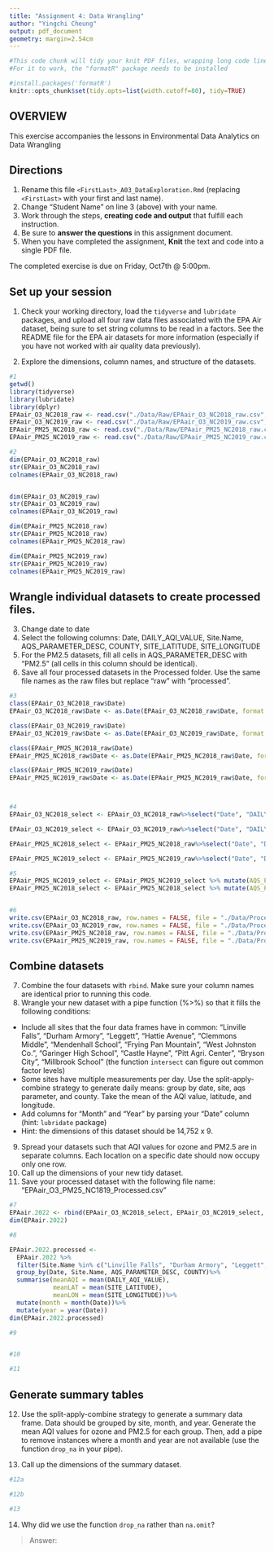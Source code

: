```yaml
---
title: "Assignment 4: Data Wrangling"
author: "Yingchi Cheung"
output: pdf_document
geometry: margin=2.54cm
---
```


```r
#This code chunk will tidy your knit PDF files, wrapping long code lines
#For it to work, the "formatR" package needs to be installed

#install.packages('formatR')
knitr::opts_chunk$set(tidy.opts=list(width.cutoff=80), tidy=TRUE)
```

## OVERVIEW

This exercise accompanies the lessons in Environmental Data Analytics on Data Wrangling 

## Directions
1.  Rename this file `<FirstLast>_A03_DataExploration.Rmd` (replacing `<FirstLast>` with your first and last name).
2. Change "Student Name" on line 3 (above) with your name.
3. Work through the steps, **creating code and output** that fulfill each instruction.
4. Be sure to **answer the questions** in this assignment document.
5. When you have completed the assignment, **Knit** the text and code into a single PDF file.

The completed exercise is due on Friday, Oct7th @ 5:00pm.

## Set up your session 
1. Check your working directory, load the `tidyverse` and `lubridate` packages, and upload all four raw data files associated with the EPA Air dataset, being sure to set string columns to be read in a factors. See the README file for the EPA air datasets for more information (especially if you have not worked with air quality data previously). 

2. Explore the dimensions, column names, and structure of the datasets. 

```r
#1
getwd()
library(tidyverse)
library(lubridate)
library(dplyr)
EPAair_O3_NC2018_raw <- read.csv("./Data/Raw/EPAair_O3_NC2018_raw.csv", stringsAsFactors = TRUE)
EPAair_O3_NC2019_raw <- read.csv("./Data/Raw/EPAair_O3_NC2019_raw.csv", stringsAsFactors = TRUE)
EPAair_PM25_NC2018_raw <- read.csv("./Data/Raw/EPAair_PM25_NC2018_raw.csv", stringsAsFactors = TRUE)
EPAair_PM25_NC2019_raw <- read.csv("./Data/Raw/EPAair_PM25_NC2019_raw.csv", stringsAsFactors = TRUE)

#2
dim(EPAair_O3_NC2018_raw)
str(EPAair_O3_NC2018_raw)
colnames(EPAair_O3_NC2018_raw)


dim(EPAair_O3_NC2019_raw)
str(EPAair_O3_NC2019_raw)
colnames(EPAair_O3_NC2019_raw)

dim(EPAair_PM25_NC2018_raw)
str(EPAair_PM25_NC2018_raw)
colnames(EPAair_PM25_NC2018_raw)

dim(EPAair_PM25_NC2019_raw)
str(EPAair_PM25_NC2019_raw)
colnames(EPAair_PM25_NC2019_raw)

```

## Wrangle individual datasets to create processed files.
3. Change date to date
4. Select the following columns: Date, DAILY_AQI_VALUE, Site.Name, AQS_PARAMETER_DESC, COUNTY, SITE_LATITUDE, SITE_LONGITUDE
5. For the PM2.5 datasets, fill all cells in AQS_PARAMETER_DESC with "PM2.5" (all cells in this column should be identical).
6. Save all four processed datasets in the Processed folder. Use the same file names as the raw files but replace "raw" with "processed".

```r
#3
class(EPAair_O3_NC2018_raw$Date)
EPAair_O3_NC2018_raw$Date <- as.Date(EPAair_O3_NC2018_raw$Date, format = "%m/%d/%y")

class(EPAair_O3_NC2019_raw$Date)
EPAair_O3_NC2019_raw$Date <- as.Date(EPAair_O3_NC2019_raw$Date, format = "%m/%d/%y")

class(EPAair_PM25_NC2018_raw$Date)
EPAair_PM25_NC2018_raw$Date <- as.Date(EPAair_PM25_NC2018_raw$Date, format = "%m/%d/%y")

class(EPAair_PM25_NC2019_raw$Date)
EPAair_PM25_NC2019_raw$Date <- as.Date(EPAair_PM25_NC2019_raw$Date, format = "%m/%d/%y")



#4
EPAair_O3_NC2018_select <- EPAair_O3_NC2018_raw%>%select("Date", "DAILY_AQI_VALUE", "Site.Name", "AQS_PARAMETER_DESC", "COUNTY", "SITE_LATITUDE", "SITE_LONGITUDE")

EPAair_O3_NC2019_select <- EPAair_O3_NC2019_raw%>%select("Date", "DAILY_AQI_VALUE", "Site.Name", "AQS_PARAMETER_DESC", "COUNTY", "SITE_LATITUDE", "SITE_LONGITUDE")

EPAair_PM25_NC2018_select <- EPAair_PM25_NC2018_raw%>%select("Date", "DAILY_AQI_VALUE", "Site.Name", "AQS_PARAMETER_DESC", "COUNTY", "SITE_LATITUDE", "SITE_LONGITUDE")

EPAair_PM25_NC2019_select <- EPAair_PM25_NC2019_raw%>%select("Date", "DAILY_AQI_VALUE", "Site.Name", "AQS_PARAMETER_DESC", "COUNTY", "SITE_LATITUDE", "SITE_LONGITUDE")

#5
EPAair_PM25_NC2019_select <- EPAair_PM25_NC2019_select %>% mutate(AQS_PARAMETER_DESC = "PM2.5"  )
EPAair_PM25_NC2018_select <- EPAair_PM25_NC2018_select %>% mutate(AQS_PARAMETER_DESC = "PM2.5"  )


#6
write.csv(EPAair_O3_NC2018_raw, row.names = FALSE, file = "./Data/Processed/EPAair_O3_NC2018_processed.csv")
write.csv(EPAair_O3_NC2019_raw, row.names = FALSE, file = "./Data/Processed/EPAair_O3_NC2019_processed.csv")
write.csv(EPAair_PM25_NC2018_raw, row.names = FALSE, file = "./Data/Processed/EPAair_PM25_NC2018_processed.csv")
write.csv(EPAair_PM25_NC2019_raw, row.names = FALSE, file = "./Data/Processed/EPAair_PM25_NC2019_processed.csv")

```


## Combine datasets
7. Combine the four datasets with `rbind`. Make sure your column names are identical prior to running this code. 
8. Wrangle your new dataset with a pipe function (%>%) so that it fills the following conditions: 

* Include all sites that the four data frames have in common: "Linville Falls", "Durham Armory", "Leggett", "Hattie Avenue", "Clemmons Middle", "Mendenhall School", "Frying Pan Mountain", "West Johnston Co.", "Garinger High School", "Castle Hayne", "Pitt Agri. Center", "Bryson City", "Millbrook School" (the function `intersect` can figure out common factor levels)
* Some sites have multiple measurements per day. Use the split-apply-combine strategy to generate daily means: group by date, site, aqs parameter, and county. Take the mean of the AQI value, latitude, and longitude.
* Add columns for "Month" and "Year" by parsing your "Date" column (hint: `lubridate` package)
* Hint: the dimensions of this dataset should be 14,752 x 9.

9. Spread your datasets such that AQI values for ozone and PM2.5 are in separate columns. Each location on a specific date should now occupy only one row.
10. Call up the dimensions of your new tidy dataset.
11. Save your processed dataset with the following file name: "EPAair_O3_PM25_NC1819_Processed.csv"

```r
#7
EPAair.2022 <- rbind(EPAair_O3_NC2018_select, EPAair_O3_NC2019_select, EPAair_PM25_NC2018_select, EPAair_PM25_NC2019_select)
dim(EPAair.2022)

#8

EPAair.2022.processed <- 
  EPAair.2022 %>%
  filter(Site.Name %in% c("Linville Falls", "Durham Armory", "Leggett", "Hattie Avenue", "Clemmons Middle", "Mendenhall School", "Frying Pan Mountain", "West Johnston Co.", "Garinger High School", "Castle Hayne", "Pitt Agri. Center", "Bryson City", "Millbrook School"))%>%
  group_by(Date, Site.Name, AQS_PARAMETER_DESC, COUNTY)%>%
  summarise(meanAQI = mean(DAILY_AQI_VALUE), 
            meanLAT = mean(SITE_LATITUDE), 
            meanLON = mean(SITE_LONGITUDE))%>%
  mutate(month = month(Date))%>%
  mutate(year = year(Date))
dim(EPAair.2022.processed)

#9


#10

#11

```


## Generate summary tables
12. Use the split-apply-combine strategy to generate a summary data frame. Data should be grouped by site, month, and year. Generate the mean AQI values for ozone and PM2.5 for each group. Then, add a pipe to remove instances where a month and year are not available (use the function `drop_na` in your pipe). 

13. Call up the dimensions of the summary dataset.

```r
#12a

#12b

#13

```

14. Why did we use the function `drop_na` rather than `na.omit`?

> Answer: 
